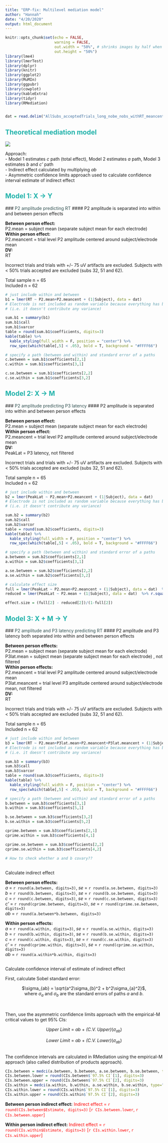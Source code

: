```yaml
---
title: "ERP-fix: Multilevel mediation model"
author: "Hannah"
date: "4/20/2020"
output: html_document
---
```


```r
knitr::opts_chunk$set(echo = FALSE, 
                      warning = FALSE, 
                      out.width = "50%", # shrinks images by half when knitted to html
                      out.height = "50%")
library(lme4)
library(lmerTest)
library(dplyr)
library(knitr)
library(ggplot2)
library(MuMIn)
library(ggpubr)
library(cowplot)
library(kableExtra)
library(tidyr)
library(RMediation)


dat = read.delim("AllSubs_acceptedTrials_long_nobe_nobs_withRT_meancenteredP2_withP3_meancenteredP3.txt")
```

## <span style="color: LightSeaGreen;"> Theoretical mediation model
</span>

![ ](MediationModel.jpg)

Approach:   
- Model 1 estimates *c* path (total effect), Model 2 estimates *a* path, Model 3 estimates *b* and *c'* path  
- Indirect effect calculated by multiplying *ab*  
- Asymmetric confidence limits approach used to calculate confidence interval estimate of indirect effect  

## <span style="color: LightSeaGreen;"> Model 1: X -> Y
</span>
### <span style="color: DarkSlateGray;"> P2 amplitude predicting RT 
</span>
#### P2 amplitude is separated into within and between person effects

**Between person effect:**  
P2.mean = subject mean (separate subject mean for each electrode)  
**Within person effect:**  
P2.meancent = trial level P2 amplitude centered around subject/electrode mean   
**DV:**  
RT

Incorrect trials and trials with +/- 75 uV artifacts are excluded. Subjects with < 50% trials accepted are excluded (subs 32, 51 and 62).

Total sample n = 65  
Included n = 62

```r
# just include within and between
b1 = lmer(RT ~ P2.mean+P2.meancent + (1|Subject), data = dat) 
# Electrode is not included as random variable because everything has been centered by electrode 
# (i.e. it doesn't contribute any variance)

sum.b1 = summary(b1)
sum.b1$call
sum.b1$varcor
table = round(sum.b1$coefficients, digits=3)
kable(table) %>% 
  kable_styling(full_width = F, position = "center") %>% 
  row_spec(which(table[,5] < .05), bold = T, background = "#FFFF66")

# specify a path (between and within) and standard error of a paths
c.between = sum.b1$coefficients[2,1]
c.within = sum.b1$coefficients[3,1]

c.se.between = sum.b1$coefficients[2,2]
c.se.within = sum.b1$coefficients[3,2]
```

## <span style="color: LightSeaGreen;">Model 2: X -> M
</span>
### <span style="color: DarkSlateGray;"> P2 amplitude predicting P3 latency 
</span>
#### P2 amplitude is separated into within and between person effects

**Between person effect:**  
P2.mean = subject mean (separate subject mean for each electrode)  
**Within person effect:**  
P2.meancent = trial level P2 amplitude centered around subject/electrode mean   
**DV:**  
PeakLat = P3 latency, not filtered

Incorrect trials and trials with +/- 75 uV artifacts are excluded. Subjects with < 50% trials accepted are excluded (subs 32, 51 and 62).

Total sample n = 65  
Included n = 62

```r
# just include within and between
b2 = lmer(PeakLat ~ P2.mean+P2.meancent + (1|Subject), data = dat) 
# Electrode is not included as random variable because everything has been centered by electrode 
# (i.e. it doesn't contribute any variance)

sum.b2 = summary(b2)
sum.b2$call
sum.b2$varcor
table = round(sum.b2$coefficients, digits=3)
kable(table) %>% 
  kable_styling(full_width = F, position = "center") %>% 
  row_spec(which(table[,5] < .05), bold = T, background = "#FFFF66")

# specify a path (between and within) and standard error of a paths
a.between = sum.b2$coefficients[2,1]
a.within = sum.b2$coefficients[3,1]

a.se.between = sum.b2$coefficients[2,2]
a.se.within = sum.b2$coefficients[3,2]

# calculate effect size
full = lmer(PeakLat ~ P2.mean+P2.meancent + (1|Subject), data = dat)  %>% r.squaredGLMM()
reduced = lmer(PeakLat ~ P2.mean + (1|Subject), data = dat)  %>% r.squaredGLMM() 

effect.size = (full[2] - reduced[2])/(1-full[2])
```

## <span style="color: LightSeaGreen;"> Model 3: X + M -> Y
</span>
### <span style="color: DarkSlateGray;"> P2 amplitude and P3 latency predicting RT
</span>
#### P2 amplitude and P3 latency both separated into within and between person effects

**Between person effects:**  
P2.mean = subject mean (separate subject mean for each electrode)
P3lat.mean = subject mean (separate subject mean for each electrode) , not filtered   
**Within person effects:**  
P2.meancent = trial level P2 amplitude centered around subject/electrode mean   
P3lat.meancent = trial level P3 amplitude centered around subject/electrode mean, not filtered  
**DV:**    
RT

Incorrect trials and trials with +/- 75 uV artifacts are excluded. Subjects with < 50% trials accepted are excluded (subs 32, 51 and 62).

Total sample n = 65  
Included n = 62

```r
# just include within and between
b3 = lmer(RT ~ P2.mean+P3lat.mean+P2.meancent+P3lat.meancent + (1|Subject), data = dat)
# Electrode is not included as random variable because everything has been centered by electrode 
# (i.e. it doesn't contribute any variance)

sum.b3 = summary(b3)
sum.b3$call
sum.b3$varcor
table = round(sum.b3$coefficients, digits=3)
kable(table) %>% 
  kable_styling(full_width = F, position = "center") %>% 
  row_spec(which(table[,5] < .05), bold = T, background = "#FFFF66")

# specify a path (between and within) and standard error of a paths
b.between = sum.b3$coefficients[3,1]
b.within = sum.b3$coefficients[5,1]

b.se.between = sum.b3$coefficients[3,2]
b.se.within = sum.b3$coefficients[5,2]

cprime.between = sum.b3$coefficients[2,1]
cprime.within = sum.b3$coefficients[4,1]

cprime.se.between = sum.b3$coefficients[2,2]
cprime.se.within = sum.b3$coefficients[4,2]

# How to check whether a and b covary??

```

## <span style="color: LightSeaGreen;">
Calculate indirect effect
</span>

**Between person effects:**  
*a* = `r round(a.between, digits=3) `, *se* = `r round(a.se.between, digits=3) `  
*b* = `r round(b.between, digits=3) `, *se* = `r round(b.se.between, digits=3) `    
*c* = `r round(c.between, digits=3) `, *se* = `r round(c.se.between, digits=3) `    
*c'* = `r round(cprime.between, digits=3) `, *se* = `r round(cprime.se.between, digits=3) `    
*ab* = `r round(a.between*b.between, digits=3) `    

**Within person effects:**  
*a* = `r round(a.within, digits=3) `, *se* = `r round(a.se.within, digits=3) `    
*b* = `r round(b.within, digits=3) `, *se* = `r round(b.se.within, digits=3) `    
*c* = `r round(c.within, digits=3) `, *se* = `r round(c.se.within, digits=3) `    
*c'* = `r round(cprime.within, digits=3) `, *se* = `r round(cprime.se.within, digits=3) `    
*ab* = `r round(a.within*b.within, digits=3) `  

## <span style="color: LightSeaGreen;">
Calculate confidence interval of estimate of indirect effect
</span>

First, calculate Sobel standard error:

<center>
$\sigma_{ab} = \sqrt{a^2\sigma_{b}^2 + b^2\sigma_{a}^2}$,   
where $\sigma_{a}$ and $\sigma_{b}$ are the standard errors of paths *a* and *b*.
</center>
<br>

Then, use the asymmetric confidence limits approach with the empirical-M critical values to get 95% CIs:

<center>
*Upper Limit* = *ab* + *(C.V. Upper)*($\sigma_{ab}$)  

*Lower Limit* = *ab* + *(C.V. Lower)*($\sigma_{ab}$)
</center>
<br>
The confidence intervals are calculated in RMediation using the empirical-M approach (also called distribution of products approach).

```r
CIs.between = medci(a.between, b.between, a.se.between, b.se.between, type="dop")
CIs.between.lower = round(CIs.between$`97.5% CI`[1], digits=3)
CIs.between.upper = round(CIs.between$`97.5% CI`[2], digits=3)
CIs.within = medci(a.within, b.within, a.se.within, b.se.within, type="MC")
CIs.within.lower = round(CIs.within$`97.5% CI`[1], digits=3)
CIs.within.upper = round(CIs.within$`97.5% CI`[2], digits=3)
```


**Between person indirect effect:**
<span style="color: Red;">
Indirect effect = `r round(CIs.between$Estimate, digits=3)` [`r CIs.between.lower`, `r CIs.between.upper`]
</span>

**Within person indirect effect:**
<span style="color: Red;">
Indirect effect = `r round(CIs.within$Estimate, digits=3)` [`r CIs.within.lower`, `r CIs.within.upper`]
</span>



